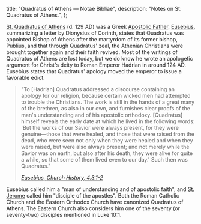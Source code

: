   title: "Quadratus of Athens — Notae Bibliae",
  description: "Notes on St. Quadratus of Athens.",
};

<Initial text="Quadratus of Athens"/>

[St. Quadratus of Athens](/glossary/names#quadratus) (d. 129 AD) was a Greek [Apostolic Father](/people/saints/apostolic-fathers). [Eusebius](/people/scholars/eusebius), summarizing a letter by Dionysius of Corinth, states that Quadratus was appointed Bishop of Athens after the martyrdom of its former bishop, Publius, and that through Quadratus' zeal, the Athenian Christians were brought together again and their faith revived. Most of the writings of Quadratus of Athens are lost today, but we do know he wrote an apologetic argument for Christ's deity to Roman Emperor Hadrian in around 124 AD. Eusebius states that Quadratus' apology moved the emperor to issue a favorable edict.

> "To [Hadrian] Quadratus addressed a discourse containing an apology for our religion, because certain wicked men had attempted to trouble the Christians. The work is still in the hands of a great many of the brethren, as also in our own, and furnishes clear proofs of the man's understanding and of his apostolic orthodoxy. [Quadratus] himself reveals the early date at which he lived in the following words: 'But the works of our Savior were always present, for they were genuine—those that were healed, and those that were raised from the dead, who were seen not only when they were healed and when they were raised, but were also always present; and not merely while the Savior was on earth, but also after his death, they were alive for quite a while, so that some of them lived even to our day.' Such then was Quadratus."
>
> <cite>[Eusebius, *Church History*, 4.3.1-2](https://www.newadvent.org/fathers/250104.htm)</cite>

Eusebius called him a "man of understanding and of apostolic faith", and [St. Jerome](/people/saints/latin-fathers/jerome-of-stridon) called him "disciple of the apostles". Both the Roman Catholic Church and the Eastern Orthodox Church have canonized Quadratus of Athens. The Eastern Church also considers him one of the seventy (or seventy-two) disciples mentioned in Luke 10:1.
